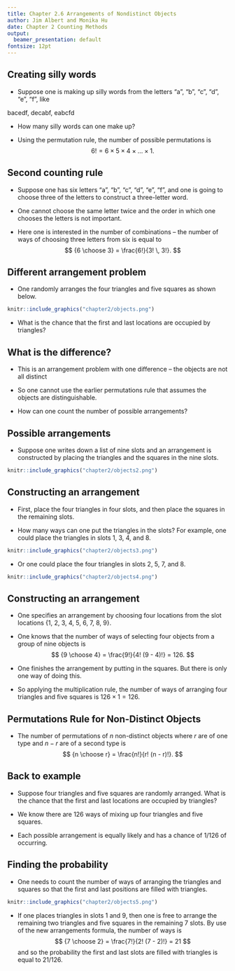 ```yaml
---
title: Chapter 2.6 Arrangements of Nondistinct Objects
author: Jim Albert and Monika Hu
date: Chapter 2 Counting Methods
output: 
  beamer_presentation: default
fontsize: 12pt
---
```


## Creating silly words

- Suppose one is making up silly words from the letters "a", "b", "c", "d", "e", "f", like

bacedf, decabf, eabcfd

- How many silly words can one make up?  

- Using the permutation rule\index{permutations!rule}, the number of possible permutations\index{permutations} is 
$$
6! = 6 \times 5 \times 4 \times ...\times 1.
$$

## Second counting rule

- Suppose one has six letters "a", "b", "c", "d", "e", "f", and one is going to choose three of the letters to construct a three-letter word.  

- One cannot choose the same letter twice and the order in which one chooses the letters is not important.  

- Here one is interested in the number of combinations\index{combinations} -- the number of ways of choosing three letters from six is equal to
$$
{6 \choose 3} = \frac{6!}{3! \, 3!}.
$$
 
## Different arrangement problem

- One randomly arranges the four triangles and five squares as shown below.  

```r
knitr::include_graphics("chapter2/objects.png")
```
 
- What is the chance that the first and last locations are occupied by triangles?  

## What is the difference?

- This is an arrangement problem with one difference -- the objects are not all distinct

- So one cannot use the earlier permutations rule that assumes the objects are distinguishable.

- How can one count the number of possible arrangements?  

## Possible arrangements

- Suppose one writes down a list of nine slots and an arrangement is constructed by placing the triangles and the squares in the nine slots.  
 

```r
knitr::include_graphics("chapter2/objects2.png")
```

## Constructing an arrangement


- First, place the four triangles in four slots, and then place the squares in the remaining slots.

- How many ways can one put the triangles in the slots?  For example, one could place the triangles in slots 1, 3, 4, and 8.
 
 ```r
knitr::include_graphics("chapter2/objects3.png")
```

- Or one could place the four triangles in slots 2, 5, 7, and 8.
 
 ```r
knitr::include_graphics("chapter2/objects4.png")
```

## Constructing an arrangement

- One specifies an arrangement by choosing four locations from the slot locations \{1, 2, 3, 4, 5, 6, 7, 8, 9\}.  

- One knows that the number of ways of selecting four objects from a group of nine objects is
$$
{9 \choose 4} = \frac{9!}{4! (9 - 4)!} = 126.
$$
 
- One finishes the arrangement by putting in the squares.  But there is only one way of doing this. 

- So applying the multiplication rule, the number of ways of arranging four triangles and five squares is $126 \times 1 = 126$.

## Permutations Rule for Non-Distinct Objects

- The number of permutations of $n$ non-distinct objects where $r$ are of one type and $n - r$ are of a second type is
$$
{n \choose r} = \frac{n!}{r! (n - r)!}.
$$
 
## Back to example

- Suppose four triangles and five squares are randomly arranged.  What is the chance that the first and last locations are occupied by triangles?

- We know there are 126 ways of mixing up four triangles and five squares.  

- Each possible arrangement is equally likely\index{equally likely} and has a chance of 1/126 of occurring.

## Finding the probability

- One needs to count the number of ways of arranging the triangles and squares so that the first and last positions are filled with triangles.
 
 ```r
knitr::include_graphics("chapter2/objects5.png")
```

- If one places triangles in slots 1 and 9, then one is free to arrange the remaining two triangles and five squares in the remaining 7 slots.  By use of the new arrangements formula, the number of ways is
$$
{7 \choose 2} = \frac{7!}{2! (7 - 2)!} = 21
$$
and so the probability the first and last slots are filled with triangles is equal to 21/126.




